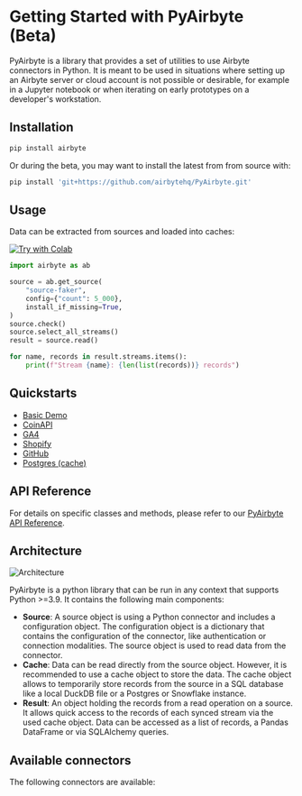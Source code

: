 
# Getting Started with PyAirbyte (Beta)

PyAirbyte is a library that provides a set of utilities to use Airbyte connectors in Python. It is meant to be used in situations where setting up an Airbyte server or cloud account is not possible or desirable, for example in a Jupyter notebook or when iterating on early prototypes on a developer's workstation.

## Installation

```bash
pip install airbyte
```

Or during the beta, you may want to install the latest from from source with:

```bash
pip install 'git+https://github.com/airbytehq/PyAirbyte.git'
```

## Usage

Data can be extracted from sources and loaded into caches:

<a href="https://colab.research.google.com/github/airbytehq/quickstarts/blob/master/pyairbyte_notebooks/PyAirbyte_Basic_Features_Demo.ipynb.ipynb" target="_parent"><img src="https://img.shields.io/badge/-Try%20with%20Colab-grey?logo=googlecolab" alt="Try with Colab"/></a>

```python
import airbyte as ab

source = ab.get_source(
    "source-faker",
    config={"count": 5_000},
    install_if_missing=True,
)
source.check()
source.select_all_streams()
result = source.read()

for name, records in result.streams.items():
    print(f"Stream {name}: {len(list(records))} records")
```

## Quickstarts

* [Basic Demo](https://github.com/airbytehq/quickstarts/blob/main/pyairbyte_notebooks/PyAirbyte_Basic_Features_Demo.ipynb)
* [CoinAPI](https://github.com/airbytehq/quickstarts/blob/main/pyairbyte_notebooks/PyAirbyte_CoinAPI_Demo.ipynb)
* [GA4](https://github.com/airbytehq/quickstarts/blob/main/pyairbyte_notebooks/PyAirbyte_GA4_Demo.ipynb) 
* [Shopify](https://github.com/airbytehq/quickstarts/blob/main/pyairbyte_notebooks/PyAirbyte_Shopify_Demo.ipynb) 
* [GitHub](https://github.com/airbytehq/quickstarts/blob/main/pyairbyte_notebooks/PyAirbyte_Github_Incremental_Demo.ipynb) 
* [Postgres (cache)](https://github.com/airbytehq/quickstarts/blob/main/pyairbyte_notebooks/PyAirbyte_Postgres_Custom_Cache_Demo.ipynb)  


## API Reference

For details on specific classes and methods, please refer to our [PyAirbyte API Reference](https://airbytehq.github.io/PyAirbyte/index.html).

## Architecture

[comment]: <> (Edit under https://docs.google.com/drawings/d/1M7ti2D4ha6cEtPnk04RLp1SSh3au4dRJsLupnGPigHQ/edit?usp=sharing)

![Architecture](../../assets/docs/airbyte-lib-high-level-architecture.svg)

PyAirbyte is a python library that can be run in any context that supports Python >=3.9. It contains the following main components:
* **Source**: A source object is using a Python connector and includes a configuration object. The configuration object is a dictionary that contains the configuration of the connector, like authentication or connection modalities. The source object is used to read data from the connector.
* **Cache**: Data can be read directly from the source object. However, it is recommended to use a cache object to store the data. The cache object allows to temporarily store records from the source in a SQL database like a local DuckDB file or a Postgres or Snowflake instance.
* **Result**: An object holding the records from a read operation on a source. It allows quick access to the records of each synced stream via the used cache object. Data can be accessed as a list of records, a Pandas DataFrame or via SQLAlchemy queries.

## Available connectors

The following connectors are available:

<AirbyteLibConnectors />
